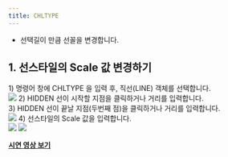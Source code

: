 ```yaml
---
title: CHLTYPE
---
```


[image1]: ../../../../../assets/images/geometry/chltype/image1.png
[image2]: ../../../../../assets/images/geometry/chltype/image2.png
[image3]: ../../../../../assets/images/geometry/chltype/image3.png
[image4]: ../../../../../assets/images/geometry/chltype/image4.png

* 선택길이 만큼 선꼴을 변경합니다.

## **1\. 선스타일의 Scale 값 변경하기**

1\) 명령어 창에 CHLTYPE 을 입력 후, 직선(LINE) 객체를 선택합니다.  
![][image1]
2\) HIDDEN 선이 시작할 지점을 클릭하거나 거리를 입력합니다.  
3\) HIDDEN 선이 끝날 지점(두번째 점)을 클릭하거나 거리를 입력합니다.  
![][image2]
4\) 선스타일의 Scale 값을 입력합니다.  
![][image3]
![][image4]

[**<Icon name="youtube" class="emoji"/> 시연 영상 보기**](https://youtu.be/MBviatvK29I)